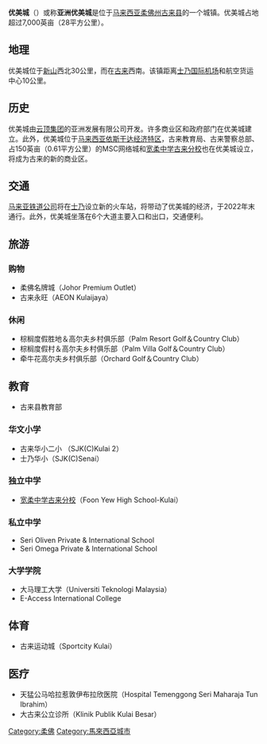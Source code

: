 {{Infobox City 
|name                         = 优美城
|settlement_type={{MAS}}[[按人口排列的马来西亚城镇列表|城镇]]
|official_name                ={{lang|ms|Bandar Indahpura}}
|nickname                     = 
|motto                        = 
|website                      = {{URL|mpkulai.gov.my/}}
| image_skyline               = Indahpura.JPG
| image_size                  = 250
|subdivision_type             = [[国家|国家]]
|subdivision_type1            = [[马来西亚州|州]]
|subdivision_type2            = [[马来西亚县份|县]]
|subdivision_name             = {{MAS}}
|subdivision_name1            = {{Johor}}
|subdivision_name2            = {{flag|Daerah Kulai}}
|leader_title                 = [[地方政府_(马来西亚)|地方政府]]
|leader_name                  = [[古来市议会|古来市议会]]
|leader_title1                = 
|leader_name1                 = 
|leader_title2                = [[古来国会议席|古来国会议席]]
|leader_name2                 = [[张念群|张念群]]（[[希望聯盟|希望聯盟]]）
|pushpin_map=Malaysia IDR#Malaysia 
|pushpin_label_position=right
|pushpin_map_caption='''优美城'''在[[马来西亚依斯干达|马来西亚依斯干达]]和[[马来西亚|马来西亚]]的位置
|area_magnitude               = 
|area_total_sq_mi             = 
|area_total_km2               =
|population_as_of             = 
|population_total             =
|population_density_sq_mi     = 
|population_density_km2       = 
|timezone                     = [[马来西亚标准时间|马来西亚标准时间]]
|utc_offset                   = +8
|timezone_DST                 = 无
|postal_code_type             = [[马来西亚邮政编码|邮编]]
|postal_code                  = 810xx
|area_code                    = +6-07
|registration_plate           = [[马来西亚车辆号牌|J]] 
|elevation_m                  = 
|elevation_ft                 = 
|latd                         =
|latm                         = 
|lats                         = 
|latNS                        = 
|longd                        = 
|longm                        =
|longs                        = 
|longEW                       = 
|footnotes                    =
| coordinates             = {{coord|1|38|N|103|36|E|display=inline,title|region:MY}}
}}
'''优美城'''（{{lang-ms|Bandar Indahpura}}）或称'''亚洲优美城'''是位于[[马来西亚|马来西亚]][[柔佛州|柔佛州]][[古来县|古来县]]的一个城镇。优美城占地超过7,000英亩（28平方公里）。

==地理==
优美城位于[[新山|新山]]西北30公里，而在[[古来|古来]]西南。该镇距离[[士乃国际机场|士乃国际机场]]和航空货运中心10公里。

==历史==
优美城由[[云顶集团|云顶集团]]的亚洲发展有限公司开发。许多商业区和政府部门在优美城建立。此外，优美城位于[[马来西亚|马来西亚]][[依斯干达经济特区|依斯干达经济特区]]，古来教育局、古来警察总部、占150英亩（0.61平方公里）的MSC网络城和[[宽柔中学古来分校|宽柔中学古来分校]]也在优美城设立，将成为古来的新的商业区。

==交通==
[[马来亚铁道公司|马来亚铁道公司]]将在[[士乃|士乃]]设立新的火车站，将带动了优美城的经济，于2022年末通行。此外，优美城坐落在6个大道主要入口和出口，交通便利。

==旅游==
===购物===
*柔佛名牌城（Johor Premium Outlet）
*古来永旺（AEON Kulaijaya）

===休闲===
*棕榈度假胜地＆高尔夫乡村俱乐部（Palm Resort Golf＆Country Club）
*棕榈度假村＆高尔夫乡村俱乐部（Palm Villa Golf＆Country Club）
*牵牛花高尔夫乡村俱乐部（Orchard Golf＆Country Club）

==教育==
*古来县教育部

===华文小学===
*古来华小二小 （SJK(C)Kulai 2）
*士乃华小（SJK(C)Senai）

===独立中学===
*[[宽柔中学古来分校|宽柔中学古来分校]]（Foon Yew High School-Kulai）

===私立中学===
*Seri Oliven Private & International School
*Seri Omega Private & International School

===大学学院===
*大马理工大学（Universiti Teknologi Malaysia）
*E-Access International College

==体育==
*古来运动城（Sportcity Kulai）

==医疗==
*天猛公马哈拉惹敦伊布拉欣医院（Hospital Temenggong Seri Maharaja Tun Ibrahim）
*大古来公立诊所（Klinik Publik Kulai Besar）

{{柔佛}}

[[Category:柔佛|Category:柔佛]]
[[Category:馬來西亞城市|Category:馬來西亞城市]]